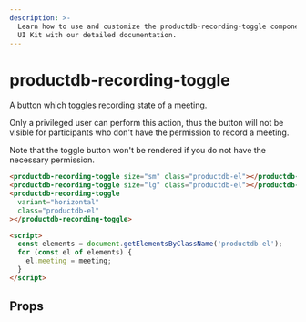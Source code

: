 ```yaml
---
description: >-
  Learn how to use and customize the productdb-recording-toggle component in ProductDB's
  UI Kit with our detailed documentation.
---
```


# productdb-recording-toggle

A button which toggles recording state of a meeting.

Only a privileged user can perform this action,
thus the button will not be visible for participants
who don't have the permission to record a meeting.

Note that the toggle button won't be rendered if you do not have the
necessary permission.

```html
<productdb-recording-toggle size="sm" class="productdb-el"></productdb-recording-toggle>
<productdb-recording-toggle size="lg" class="productdb-el"></productdb-recording-toggle>
<productdb-recording-toggle
  variant="horizontal"
  class="productdb-el"
></productdb-recording-toggle>

<script>
  const elements = document.getElementsByClassName('productdb-el');
  for (const el of elements) {
    el.meeting = meeting;
  }
</script>
```

## Props

<PropsTable of="productdb-recording-toggle" />

<head>
  <title>UI Kit productdb-recording-toggle</title>
</head>
